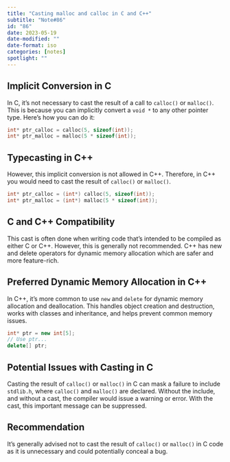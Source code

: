 ```yaml
---
title: "Casting malloc and calloc in C and C++"
subtitle: "Note#86"
id: "86"
date: 2023-05-19
date-modified: ""
date-format: iso
categories: [notes]
spotlight: ""
---
```

## Implicit Conversion in C

In C, it's not necessary to cast the result of a call to `calloc()` or `malloc()`. This is because you can implicitly convert a `void *` to any other pointer type. Here's how you can do it:

```c
int* ptr_calloc = calloc(5, sizeof(int));
int* ptr_malloc = malloc(5 * sizeof(int));
```

## Typecasting in C++

However, this implicit conversion is not allowed in C++. Therefore, in C++ you would need to cast the result of `calloc()` or `malloc()`.

```cpp
int* ptr_calloc = (int*) calloc(5, sizeof(int));
int* ptr_malloc = (int*) malloc(5 * sizeof(int));
```

## C and C++ Compatibility

This cast is often done when writing code that's intended to be compiled as either C or C++. However, this is generally not recommended. C++ has new and delete operators for dynamic memory allocation which are safer and more feature-rich.

## Preferred Dynamic Memory Allocation in C++

In C++, it's more common to use `new` and `delete` for dynamic memory allocation and deallocation. This handles object creation and destruction, works with classes and inheritance, and helps prevent common memory issues.

```cpp
int* ptr = new int[5];
// Use ptr...
delete[] ptr;
```

## Potential Issues with Casting in C

Casting the result of `calloc()` or `malloc()` in C can mask a failure to include `stdlib.h`, where `calloc()` and `malloc()` are declared. Without the include, and without a cast, the compiler would issue a warning or error. With the cast, this important message can be suppressed.

## Recommendation

It's generally advised not to cast the result of `calloc()` or `malloc()` in C code as it is unnecessary and could potentially conceal a bug.
